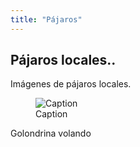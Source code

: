 ```yaml
---
title: "Pájaros"
---
```


## Pájaros locales..

Imágenes de pájaros locales.

![Caption](Orenetes-Sant-Quirze-e1428942933854.webp)

::: callout
Golondrina volando
:::

